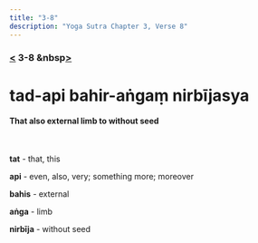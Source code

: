 ```yaml
---
title: "3-8"
description: "Yoga Sutra Chapter 3, Verse 8"
---
```


### [<](/Chapter-3/3-7) 3-8 &nbsp[>](/Chapter-3/3-9/)

# tad-api bahir-aṅgaṃ nirbījasya

#### That also external limb to without seed

<br />

**tat** - that, this

**api** - even, also, very; something more; moreover

**bahis** - external

**aṅga** - limb

**nirbīja** - without seed

<br />
